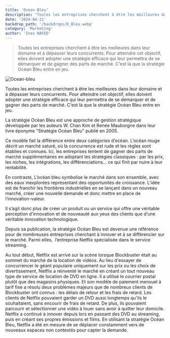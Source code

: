```yaml
---
title: 'Ocean Bleu'
description: "Toutes les entreprises cherchent à être les meilleures dans leur domaine et à dépasser leurs concurrents. Pour atteindre cet objectif, elles doivent adopter une stratégie efficace qui leur permettra de se démarquer et de gagner des parts de marché. C'est là que la stratégie Océan Bleu entre en jeu."
date: '2024-04-21'
backdrop_path: '/backdrops/O_Bleu.webp'
category: 'Marketing'
author: 'Ines HAFED'
---
```


>Toutes les entreprises cherchent à être les meilleures dans leur domaine et à dépasser leurs concurrents. Pour atteindre cet objectif, elles doivent adopter une stratégie efficace qui leur permettra de se démarquer et de gagner des parts de marché. C'est là que la stratégie Océan Bleu entre en jeu.

![Ocean-bleu](/backdrops/O_Bleu.webp)

Toutes les entreprises cherchent à être les meilleures dans leur domaine et à dépasser leurs concurrents. Pour atteindre cet objectif, elles doivent adopter une stratégie efficace qui leur permettra de se démarquer et de gagner des parts de marché. C'est là que la stratégie Océan Bleu entre en jeu.

La stratégie Océan Bleu est une approche de gestion stratégique développée par les auteurs W. Chan Kim et Renée Mauborgne dans leur livre éponyme "Stratégie Océan Bleu" publié en 2005.

Ce modèle fait la différence entre deux catégories d’océan. L’océan rouge décrit un marché saturé, où la concurrence est rude et les règles sont établies et connues. Ici, les entreprises tentent de gagner des parts de marché supplémentaires en adoptant les stratégies classiques : par les prix, les niches, les intégrations, les différenciations… ce qui finit par nuire à leur rentabilité.

En contraste, L’océan bleu symbolise le marché dans son ensemble, avec des eaux inexplorées représentant des opportunités de croissance. L’idée est de franchir les frontières industrielles en se lançant dans un nouveau marché, créer une nouvelle demande et donc mettre en place de l’innovation-valeur.

Il s’agit donc plus de créer un produit ou un service qui offre une véritable perception d’innovation et de nouveauté aux yeux des clients que d’une véritable innovation technologique.

Depuis sa publication, la stratégie Océan Bleu est devenue une référence pour de nombreuses entreprises cherchant à innover et à se différencier sur le marché. Parmi elles,  l’entreprise Netflix spécialisée dans le service streaming.

Au tout début, Netflix est arrivé sur la scène lorsque Blockbuster était au sommet du marché de la location de vidéos. Au lieu d'essayer de concurrencer le géant populaire uniquement sur les prix ou les choix de divertissement, Netflix a réinventé le marché en créant un tout nouveau type de service de location de DVD en ligne. Il a utilisé le courrier postal plutôt que des magasins physiques. Et son modèle de paiement mensuel à tarif fixe a résolu deux problèmes majeurs que de nombreux clients de Blockbuster ont connus : les délais de retour et les frais de retard. Les clients de Netflix pouvaient garder un DVD aussi longtemps qu'ils le souhaitaient, sans encourir de frais de retard. De plus, ils pouvaient parcourir et sélectionner une vidéo à louer sans avoir à quitter leur domicile. Netflix a continué à innover depuis lors en passant des DVD au streaming, puis en créant ses propres émissions et films. En utilisant la stratégie Océan Bleu, Netflix a été en mesure de se déplacer constamment vers de nouveaux espaces non contestés pour capter la demande.
